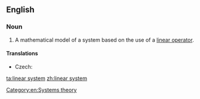 ==English==
{{wikipedia}}
===Noun===
{{en-noun|head=[[linear]] [[system]]}}

# A mathematical model of a system based on the use of a [[linear operator]].

====Translations====
{{trans-top|mathematical model of a system}}
* Czech: {{t|cs|lineární systém|m}}
{{trans-mid}}
{{trans-bottom}}

[[Category:en:Systems theory]]

[[ta:linear system]]
[[zh:linear system]]